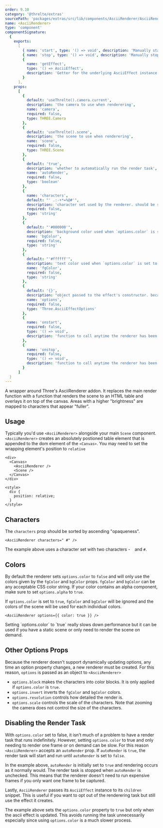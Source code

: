 ```yaml
---
order: 9.10
category: '@threlte/extras'
sourcePath: 'packages/extras/src/lib/components/AsciiRenderer/AsciiRenderer.svelte'
name: <AsciiRenderer>
type: 'component'
componentSignature:
  {
    exports:
      [
        { name: 'start', type: '() => void', description: 'Manually start the render task' },
        { name: 'stop', type: '() => void', description: 'Manually stop the render task' },
        {
          name: 'getEffect',
          type: '() => AsciiEffect',
          description: 'Getter for the underlying AsciiEffect instance'
        }
      ],
    props:
      [
        {
          default: 'useThrelte().camera.current',
          description: 'the camera to use when renderering',
          name: 'camera',
          required: false,
          type: THREE.Camera
        },
        {
          default: 'useThrelte().scene',
          description: 'the scene to use when renderering',
          name: 'scene',
          required: false,
          type: THREE.Scene
        },
        {
          default: 'true',
          description: 'whether to automatically run the render task',
          name: 'autoRender',
          required: false,
          type: 'boolean'
        },
        {
          name: 'characters',
          default: "' .:-+*=%@#'",
          description: 'character set used by the renderer. should be sorted from least to most opaque',
          required: false,
          type: 'string'
        },
        {
          default: "'#000000'",
          description: 'background color used when `options.color` is set to `false`',
          name: 'bgColor',
          required: false,
          type: 'string'
        },
        {
          default: "'#ffffff'",
          description: 'text color used when `options.color` is set to `false`',
          name: 'fgColor',
          required: false,
          type: 'string'
        },
        {
          default: '{}',
          description: "object passed to the effect's constructor. because the effect doesn't support adjusting individual option props, whenever an option prop changes, the effect must be recreated",
          name: 'options',
          required: false,
          type: 'Three.AsciiEffectOptions'
        },
        {
          name: 'onstart',
          required: false,
          type: '() => void',
          description: 'function to call anytime the renderer has been started'
        },
        {
          name: 'onstop',
          required: false,
          type: '() => void',
          description: 'function to call anytime the renderer has been stopped'
        }
      ]
  }
---
```


A wrapper around Three's AsciiRenderer addon. It replaces the main render function with a function that renders the scene to an HTML table and overlays it on top of the canvas. Areas with a higher "brightness" are mapped to characters that appear "fuller".

<Example path="extras/ascii-renderer/basic" />

## Usage

Typically you'd use `<AsciiRenderer>` alongside your main `Scene` component. `<AsciiRenderer>` creates an absolutely postioned table element that is appended to the dom element of the `<Canvas>`. You may need to set the wrapping element's position to `relative`

```svelte
<div>
  <Canvas>
    <AsciiRenderer />
    <Scene />
  </Canvas>
</div>

<style>
  div {
    position: relative;
  }
</style>
```

## Characters

The `characters` prop should be sorted by ascending "opaqueness".

```svelte
<AsciiRenderer characters=" #" />
```

The example above uses a character set with two characters - ` ` and `#`.

## Colors

By default the renderer sets `options.color` to `false` and will only use the colors given by the `fgColor` and `bgColor` props. `fgColor` and `bgColor` can be any acceptable CSS color string. If your color contains an alpha component, make sure to set `options.alpha` to `true`.

If `options.color` is set to `true`, `fgColor` and `bgColor` will be ignored and the colors of the scene will be used for each individual colors.

```svelte
<AsciiRenderer options={{ color: true }} />
```

<Tip type="info">
  Setting `options.color` to `true` really slows down performance but it can be used if you have a
  static scene or only need to render the scene on demand.
</Tip>

## Other Options Props

Because the renderer doesn't support dynamically updating options, any time an option property changes, a new renderer must be created. For this reason, `options` is passed as an object to `<AsciiRenderer>`

- `options.block` makes the characters into color blocks. It is only applied if `options.color` is `true`.
- `options.invert` inverts the `fgColor` and `bgColor` colors.
- `options.resolution` controls how detailed the render is.
- `options.scale` controls the scale of the characters. Note that zooming the camera does not control the size of the characters.

## Disabling the Render Task

With `options.color` set to false, it isn't much of a problem to have a render task that runs indefinitely. However, setting `options.color` to true and only needing to render one frame or on demand can be slow. For this reason `<AsciiRenderer>` accepts an `autoRender` prop. If `autoRender` is `true`, the render task will start and run until `autoRender` is set to `false`.

<Example path="extras/ascii-renderer/auto-render" />

In the example above, `autoRender` is initially set to `true` and rendering occurs as it normally would. The render task is stopped when `autoRender` is unchecked. This means that the renderer doesn't need to run expensive frames if you only want one frame to be captured.

Lastly, `AsciiRenderer` passes its `AsciiEffect` instance to its `children` snippet. This is useful if you want to opt out of the renderering task but still use the effect it creates.

<Example path="extras/ascii-renderer/only-effect" />

The example above sets the `options.color` property to `true` but only when the ascii effect is updated. This avoids running the task unnecessarily especially since using `options.color` is a much slower process.
